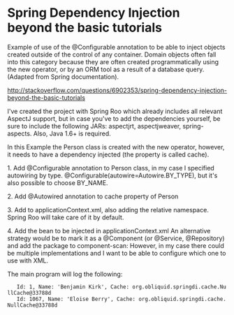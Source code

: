 = Spring Dependency Injection beyond the basic tutorials =

Example of use of the @Configurable annotation to be able to inject objects created outside of
the control of any container. Domain objects often fall into this category because they are
often created programmatically using the new operator, or by an ORM tool as a result of a
database query. (Adapted from Spring documentation).

http://stackoverflow.com/questions/6902353/spring-dependency-injection-beyond-the-basic-tutorials

I've created the project with Spring Roo which already includes all relevant AspectJ support, but 
in case you've to add the dependencies yourself, be sure to include the following JARs: aspectjrt,
aspectjweaver, spring-aspects. Also, Java 1.6+ is required.

In this Example the Person class is created with the new operator, however, it needs to have a
dependency injected (the property is called cache).

1. Add @Configurable annotation to Person class, in my case I specified autowiring by type.
@Configurable(autowire=Autowire.BY_TYPE), but it's also possible to choose BY_NAME.

2. Add @Autowired annotation to cache property of Person

3. Add <context:spring-configured/> to applicationContext.xml, also adding the relative namespace.
Spring Roo will take care of it by default.

4. Add the bean to be injected in applicationContext.xml
<bean id="myCache" class="org.obliquid.springdi.cache.NullCache"/>
An alternative strategy would be to mark it as a @Component (or @Service, @Repository) and add
the package to component-scan:
<context:component-scan base-package="org.obliquid.springdi"/>
However, in my case there could be multiple implementations and I want to be able to configure
which one to use with XML.

The main program will log the following:

    Id: 1, Name: 'Benjamin Kirk', Cache: org.obliquid.springdi.cache.NullCache@33788d
    Id: 1067, Name: 'Eloise Berry', Cache: org.obliquid.springdi.cache.NullCache@33788d


